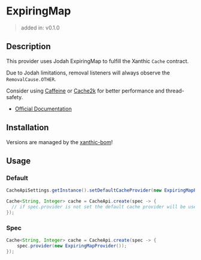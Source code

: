 
# ExpiringMap

> added in: v0.1.0

## Description

This provider uses Jodah ExpiringMap to fulfill the Xanthic `Cache` contract.

Due to Jodah limitations, removal listeners will always observe the `RemovalCause.OTHER`.

Consider using [Caffeine](/provider/caffeine) or [Cache2k](/provider/cache2k) for better performance and thread-safety.

- [Official Documentation](https://github.com/jhalterman/expiringmap#expiringmap)

## Installation

<JavaDependency group="io.github.xanthic.cache" name="cache-provider-expiringmap" scope="implementation" />

<Alert severity="info" variant="outlined">Versions are managed by the <a href="/getting-started/installation">xanthic-bom</a>!</Alert>

## Usage

### Default

```java
CacheApiSettings.getInstance().setDefaultCacheProvider(new ExpiringMapProvider());

Cache<String, Integer> cache = CacheApi.create(spec -> {
  // if spec.provider is not set the default cache provider will be used
});
```

### Spec

```java
Cache<String, Integer> cache = CacheApi.create(spec -> {
    spec.provider(new ExpiringMapProvider());
});
```
